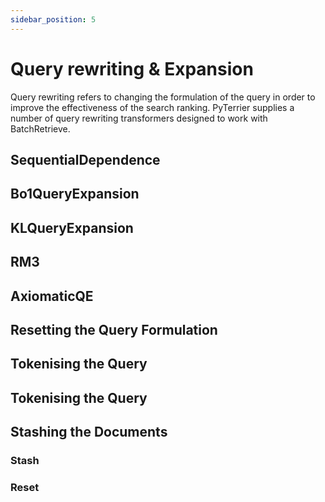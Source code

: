 ```yaml
---
sidebar_position: 5
---
```



# Query rewriting & Expansion

Query rewriting refers to changing the formulation of the query in order to improve the effectiveness of the search ranking. 
PyTerrier supplies a number of query rewriting transformers designed to work with BatchRetrieve.

## SequentialDependence

<InteractiveFeature 
    apiUrl='http://pyterrierapi-l423raviphasproject.ida.dcs.gla.ac.uk/rewrite/sequential-dependence'
/>

## Bo1QueryExpansion

<InteractiveFeature  
    apiUrl='http://pyterrierapi-l423raviphasproject.ida.dcs.gla.ac.uk/rewrite/bo1'
/>

## KLQueryExpansion

<InteractiveFeature  
    apiUrl='http://pyterrierapi-l423raviphasproject.ida.dcs.gla.ac.uk/rewrite/kl'
/>

## RM3

<InteractiveFeature 
    apiUrl='http://pyterrierapi-l423raviphasproject.ida.dcs.gla.ac.uk/rewrite/rm3'
/>

## AxiomaticQE

<InteractiveFeature 
    apiUrl='http://pyterrierapi-l423raviphasproject.ida.dcs.gla.ac.uk/rewrite/axiomatic'
/>

## Resetting the Query Formulation

<InteractiveFeature 
    apiUrl='http://pyterrierapi-l423raviphasproject.ida.dcs.gla.ac.uk/rewrite/reset'
/>

## Tokenising the Query

<InteractiveFeature 
    apiUrl='http://pyterrierapi-l423raviphasproject.ida.dcs.gla.ac.uk/rewrite/tokenise'
/>

## Tokenising the Query

<InteractiveFeature 
    apiUrl='http://pyterrierapi-l423raviphasproject.ida.dcs.gla.ac.uk/rewrite/tokenise'
/>

## Stashing the Documents

### Stash
<InteractiveFeature 
    apiUrl='http://pyterrierapi-l423raviphasproject.ida.dcs.gla.ac.uk/rewrite/stash'
/>
### Reset
<InteractiveFeature 
    apiUrl='http://pyterrierapi-l423raviphasproject.ida.dcs.gla.ac.uk/rewrite/reset-stash'
/>
